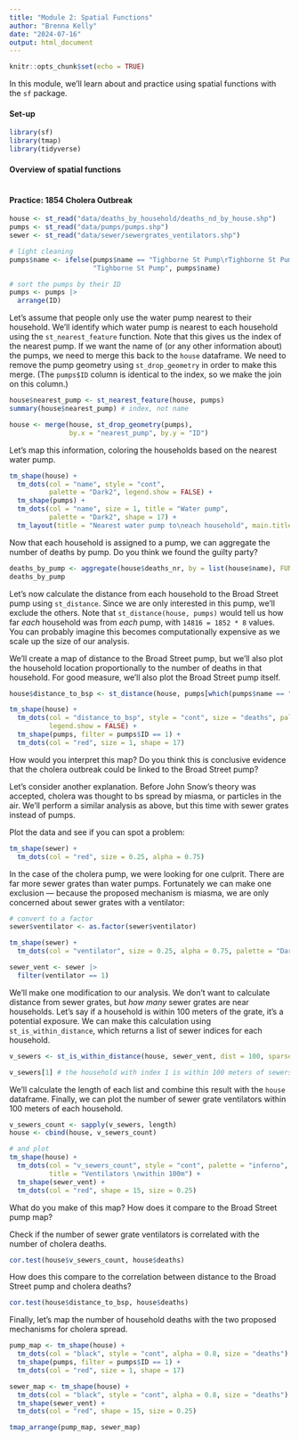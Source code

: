 ```yaml
---
title: "Module 2: Spatial Functions"
author: "Brenna Kelly"
date: "2024-07-16"
output: html_document
---
```


```r
knitr::opts_chunk$set(echo = TRUE)
```

In this module, we'll learn about and practice using spatial functions with the `sf` package.

#### Set-up
```r

library(sf)
library(tmap)
library(tidyverse)

```

#### Overview of spatial functions

```r

```

#### Practice: 1854 Cholera Outbreak

```r

house <- st_read("data/deaths_by_household/deaths_nd_by_house.shp")
pumps <- st_read("data/pumps/pumps.shp")
sewer <- st_read("data/sewer/sewergrates_ventilators.shp")

# light cleaning
pumps$name <- ifelse(pumps$name == "Tighborne St Pump\rTighborne St Pump\r",
                     "Tighborne St Pump", pumps$name)

# sort the pumps by their ID
pumps <- pumps |>
  arrange(ID)

```

Let's assume that people only use the water pump nearest to their household. We'll identify which water pump is nearest to each household using the `st_nearest_feature` function. Note that this gives us the index of the nearest pump. If we want the name of (or any other information about) the pumps, we need to merge this back to the `house` dataframe. We need to remove the pump geometry using `st_drop_geometry` in order to make this merge. (The `pumps$ID` column is identical to the index, so we make the join on this column.)

```r

house$nearest_pump <- st_nearest_feature(house, pumps)
summary(house$nearest_pump) # index, not name

house <- merge(house, st_drop_geometry(pumps),
               by.x = "nearest_pump", by.y = "ID")

```

Let's map this information, coloring the households based on the nearest water pump.

```r

tm_shape(house) +
  tm_dots(col = "name", style = "cont", 
          palette = "Dark2", legend.show = FALSE) +
  tm_shape(pumps) +
  tm_dots(col = "name", size = 1, title = "Water pump",
          palette = "Dark2", shape = 17) +
  tm_layout(title = "Nearest water pump to\neach household", main.title.position = "CENTER")

```

Now that each household is assigned to a pump, we can aggregate the number of deaths by pump. Do you think we found the guilty party?

```r

deaths_by_pump <- aggregate(house$deaths_nr, by = list(house$name), FUN = sum)
deaths_by_pump

```

Let's now calculate the distance from each household to the Broad Street pump using `st_distance`. Since we are only interested in this pump, we'll exclude the others. Note that `st_distance(house, pumps)` would tell us how far *each* household was from *each* pump, with `14816 = 1852 * 8` values. You can probably imagine this becomes computationally expensive as we scale up the size of our analysis.

We'll create a map of distance to the Broad Street pump, but we'll also plot the household location proportionally to the number of deaths in that household. For good measure, we'll also plot the Broad Street pump itself.

```r
house$distance_to_bsp <- st_distance(house, pumps[which(pumps$name == "Broad St Pump"), ])

tm_shape(house) +
  tm_dots(col = "distance_to_bsp", style = "cont", size = "deaths", palette = "viridis",
          legend.show = FALSE) +
  tm_shape(pumps, filter = pumps$ID == 1) +
  tm_dots(col = "red", size = 1, shape = 17)

```

How would you interpret this map? Do you think this is conclusive evidence that the cholera outbreak could be linked to the Broad Street pump?  


Let's consider another explanation. Before John Snow's theory was accepted, cholera was thought to bs spread by miasma, or particles in the air. We'll perform a similar analysis as above, but this time with sewer grates instead of pumps.

Plot the data and see if you can spot a problem:

```r

tm_shape(sewer) +
  tm_dots(col = "red", size = 0.25, alpha = 0.75)

```

In the case of the cholera pump, we were looking for one culprit. There are far more sewer grates than water pumps. Fortunately we can make one exclusion — because the proposed mechanism is miasma, we are only concerned about sewer grates with a ventilator:

```r

# convert to a factor
sewer$ventilator <- as.factor(sewer$ventilator)

tm_shape(sewer) +
  tm_dots(col = "ventilator", size = 0.25, alpha = 0.75, palette = "Dark2")

sewer_vent <- sewer |>
  filter(ventilator == 1)

```

We'll make one modification to our analysis. We don't want to calculate distance from sewer grates, but *how many* sewer grates are near households. Let's say if a household is within 100 meters of the grate, it's a potential exposure. We can make this calculation using `st_is_within_distance`, which returns a list of sewer indices for each household.

```r

v_sewers <- st_is_within_distance(house, sewer_vent, dist = 100, sparse = TRUE)

v_sewers[1] # the household with index 1 is within 100 meters of sewers with indices 9, 20, 21, 28, and 29

```

We'll calculate the length of each list and combine this result with the `house` dataframe. Finally, we can plot the number of sewer grate ventilators within 100 meters of each household.

```r

v_sewers_count <- sapply(v_sewers, length)
house <- cbind(house, v_sewers_count)

# and plot
tm_shape(house) +
  tm_dots(col = "v_sewers_count", style = "cont", palette = "inferno", 
          title = "Ventilators \nwithin 100m") +
  tm_shape(sewer_vent) +
  tm_dots(col = "red", shape = 15, size = 0.25)

```

What do you make of this map? How does it compare to the Broad Street pump map?  

Check if the number of sewer grate ventilators is correlated with the number of cholera deaths.

```r
cor.test(house$v_sewers_count, house$deaths)
```
 
 How does this compare to the correlation between distance to the Broad Street pump and cholera deaths?
 
```r
cor.test(house$distance_to_bsp, house$deaths)
```

Finally, let's map the number of household deaths with the two proposed mechanisms for cholera spread.

```r

pump_map <- tm_shape(house) +
  tm_dots(col = "black", style = "cont", alpha = 0.8, size = "deaths") +
  tm_shape(pumps, filter = pumps$ID == 1) +
  tm_dots(col = "red", size = 1, shape = 17)

sewer_map <- tm_shape(house) +
  tm_dots(col = "black", style = "cont", alpha = 0.8, size = "deaths") +
  tm_shape(sewer_vent) +
  tm_dots(col = "red", shape = 15, size = 0.25)

tmap_arrange(pump_map, sewer_map)

```

